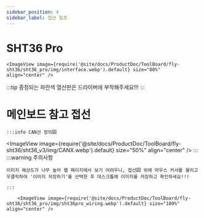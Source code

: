 ```yaml
---
sidebar_position: 4
sidebar_label: 접선 참조
---
```


# SHT36 Pro


    <ImageView image={require('@site/docs/ProductDoc/ToolBoard/fly-sht36/sht36_pro/img/interface.webp').default} size="80%" align="center" />


:::tip
증정되는 파란색 열산판은 드라이버에 부착해주세요!!!
:::



# 메인보드 참고 접선
    :::info CAN선 정의図
<ImageView image={require('@site/docs/ProductDoc/ToolBoard/fly-sht36/sht36_v3/img/CANX.webp').default} size="50%" align="center" />
    :::
    :::warning 주의사항

    이미지 해상도가 너무 높아 웹 페이지에서 보기 어려우니, 접선図 위에 마우스 커서를 올리고 우클릭하여 '이미지 저장하기'를 선택한 후 데스크톱에 이미지를 저장하고 확인하세요!!!

    :::

        <ImageView image={require('@site/docs/ProductDoc/ToolBoard/fly-sht36/sht36_pro/img/sht36pro_wiring.webp').default} size="100%" align="center" />